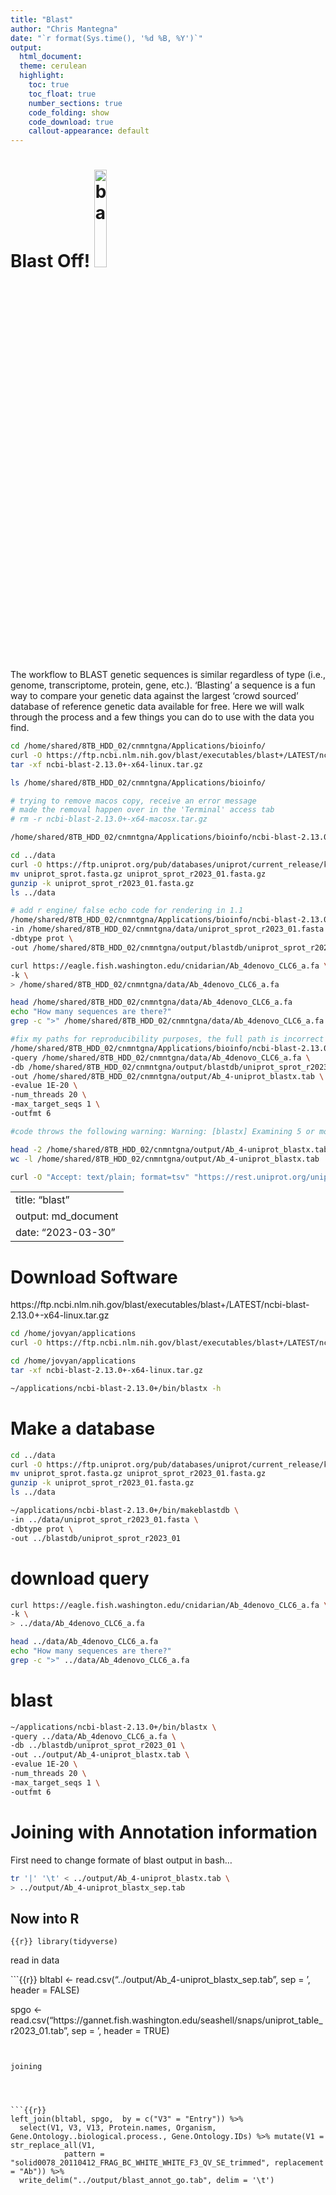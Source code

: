 ```yaml
---
title: "Blast"
author: "Chris Mantegna"
date: "`r format(Sys.time(), '%d %B, %Y')`"
output: 
  html_document:
  theme: cerulean
  highlight: 
    toc: true
    toc_float: true
    number_sections: true
    code_folding: show
    code_download: true
    callout-appearance: default
---
```


# Blast Off! ![ba](https://github.com/course-fish546-2023/chris-coursework1/blob/main/photos/fleetweek.jpeg?raw=true){width="20%"}

The workflow to BLAST genetic sequences is similar regardless of type (i.e., genome, transcriptome, protein, gene, etc.). 'Blasting' a sequence is a fun way to compare your genetic data against the largest 'crowd sourced' database of reference genetic data available for free. Here we will walk through the process and a few things you can do to use with the data you find. 

```bash
cd /home/shared/8TB_HDD_02/cnmntgna/Applications/bioinfo/
curl -O https://ftp.ncbi.nlm.nih.gov/blast/executables/blast+/LATEST/ncbi-blast-2.13.0+-x64-linux.tar.gz
tar -xf ncbi-blast-2.13.0+-x64-linux.tar.gz
```

```bash
ls /home/shared/8TB_HDD_02/cnmntgna/Applications/bioinfo/

# trying to remove macos copy, receive an error message
# made the removal happen over in the 'Terminal' access tab
# rm -r ncbi-blast-2.13.0+-x64-macosx.tar.gz
```

```bash
/home/shared/8TB_HDD_02/cnmntgna/Applications/bioinfo/ncbi-blast-2.13.0+/bin/blastx -h
```

```bash
cd ../data
curl -O https://ftp.uniprot.org/pub/databases/uniprot/current_release/knowledgebase/complete/uniprot_sprot.fasta.gz
mv uniprot_sprot.fasta.gz uniprot_sprot_r2023_01.fasta.gz
gunzip -k uniprot_sprot_r2023_01.fasta.gz
ls ../data
```

```bash
# add r engine/ false echo code for rendering in 1.1
/home/shared/8TB_HDD_02/cnmntgna/Applications/bioinfo/ncbi-blast-2.13.0+/bin/makeblastdb \
-in /home/shared/8TB_HDD_02/cnmntgna/data/uniprot_sprot_r2023_01.fasta \
-dbtype prot \
-out /home/shared/8TB_HDD_02/cnmntgna/output/blastdb/uniprot_sprot_r2023_01
```

```bash
curl https://eagle.fish.washington.edu/cnidarian/Ab_4denovo_CLC6_a.fa \
-k \
> /home/shared/8TB_HDD_02/cnmntgna/data/Ab_4denovo_CLC6_a.fa
```

```bash
head /home/shared/8TB_HDD_02/cnmntgna/data/Ab_4denovo_CLC6_a.fa
echo "How many sequences are there?"
grep -c ">" /home/shared/8TB_HDD_02/cnmntgna/data/Ab_4denovo_CLC6_a.fa
```

```bash
#fix my paths for reproducibility purposes, the full path is incorrect for that purpose
/home/shared/8TB_HDD_02/cnmntgna/Applications/bioinfo/ncbi-blast-2.13.0+/bin/blastx \
-query /home/shared/8TB_HDD_02/cnmntgna/data/Ab_4denovo_CLC6_a.fa \
-db /home/shared/8TB_HDD_02/cnmntgna/output/blastdb/uniprot_sprot_r2023_01 \
-out /home/shared/8TB_HDD_02/cnmntgna/output/Ab_4-uniprot_blastx.tab \
-evalue 1E-20 \
-num_threads 20 \
-max_target_seqs 1 \
-outfmt 6

#code throws the following warning: Warning: [blastx] Examining 5 or more matches is recommended
```

```bash
head -2 /home/shared/8TB_HDD_02/cnmntgna/output/Ab_4-uniprot_blastx.tab
wc -l /home/shared/8TB_HDD_02/cnmntgna/output/Ab_4-uniprot_blastx.tab
```

```bash
curl -O "Accept: text/plain; format=tsv" "https://rest.uniprot.org/uniprotkb/search?query=reviewed:true+AND+organism_id:9606"

```

---
title: "blast"
output: md_document
date: "2023-03-30"
---



# Download Software


https://ftp.ncbi.nlm.nih.gov/blast/executables/blast+/LATEST/ncbi-blast-2.13.0+-x64-linux.tar.gz


```bash
cd /home/jovyan/applications
curl -O https://ftp.ncbi.nlm.nih.gov/blast/executables/blast+/LATEST/ncbi-blast-2.13.0+-x64-linux.tar.gz
```

```bash
cd /home/jovyan/applications
tar -xf ncbi-blast-2.13.0+-x64-linux.tar.gz
```

```bash
~/applications/ncbi-blast-2.13.0+/bin/blastx -h
```

# Make a database

```bash
cd ../data
curl -O https://ftp.uniprot.org/pub/databases/uniprot/current_release/knowledgebase/complete/uniprot_sprot.fasta.gz
mv uniprot_sprot.fasta.gz uniprot_sprot_r2023_01.fasta.gz
gunzip -k uniprot_sprot_r2023_01.fasta.gz
ls ../data

```

```bash
~/applications/ncbi-blast-2.13.0+/bin/makeblastdb \
-in ../data/uniprot_sprot_r2023_01.fasta \
-dbtype prot \
-out ../blastdb/uniprot_sprot_r2023_01
```


# download query

```bash
curl https://eagle.fish.washington.edu/cnidarian/Ab_4denovo_CLC6_a.fa \
-k \
> ../data/Ab_4denovo_CLC6_a.fa
```

```bash
head ../data/Ab_4denovo_CLC6_a.fa
echo "How many sequences are there?"
grep -c ">" ../data/Ab_4denovo_CLC6_a.fa
```





# blast

```bash
~/applications/ncbi-blast-2.13.0+/bin/blastx \
-query ../data/Ab_4denovo_CLC6_a.fa \
-db ../blastdb/uniprot_sprot_r2023_01 \
-out ../output/Ab_4-uniprot_blastx.tab \
-evalue 1E-20 \
-num_threads 20 \
-max_target_seqs 1 \
-outfmt 6
```


# Joining with Annotation information


First need to change formate of blast output in bash...

```bash
tr '|' '\t' < ../output/Ab_4-uniprot_blastx.tab \
> ../output/Ab_4-uniprot_blastx_sep.tab
```



## Now into R


```{{r}}
library(tidyverse)
```


read in data

```{{r}}
bltabl <- read.csv("../output/Ab_4-uniprot_blastx_sep.tab", sep = '\t', header = FALSE)

spgo <- read.csv("https://gannet.fish.washington.edu/seashell/snaps/uniprot_table_r2023_01.tab", sep = '\t', header = TRUE)
```


joining




```{{r}}
left_join(bltabl, spgo,  by = c("V3" = "Entry")) %>%
  select(V1, V3, V13, Protein.names, Organism, Gene.Ontology..biological.process., Gene.Ontology.IDs) %>% mutate(V1 = str_replace_all(V1, 
            pattern = "solid0078_20110412_FRAG_BC_WHITE_WHITE_F3_QV_SE_trimmed", replacement = "Ab")) %>%
  write_delim("../output/blast_annot_go.tab", delim = '\t')
```














